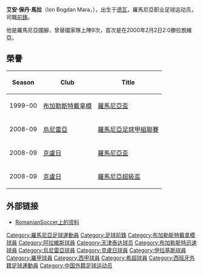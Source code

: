 {{Football player infobox |
|playername = 馬拉 |
|fullname = Ion Bogdan Mara|
|image =
|height = 1.78m |
|dateofbirth = {{Birth date and age|1977|9|29|mf=y}} |
|cityofbirth = [[德瓦|德瓦]] |
|countryofbirth = [[羅馬尼亞|羅馬尼亞]] |
|currentclub = [[克盧日|克盧日]]
|clubnumber = 23 
|position = [[前鋒_(足球)|前鋒]] 
|years = 1996-98 <br> 1998-99 <br> 1999 <br> 1999-00 <br> 2000-01 <br> 2001 <br> 2001-03 <br> 2003-04 <br> 2004-05 <br> 2005-06 <br> 2006 <br> 2006-07 <br> 2007-08 <br> 2009 -
|clubs = {{tsl|en|Inter Sibiu||國際士標}} <br> [[布加勒斯特戴拿模|布加勒斯特戴拿模]] <br> [[化奴康斯坦察足球會|法勞]] <br> {{tsl|en|FC Argeş Piteşti||阿加斯}} <br> [[布加勒斯特戴拿模|布加勒斯特戴拿模]] <br> {{tsl|en|FC Argeş Piteşti||阿加斯}} <br> [[阿拉維斯|阿拉維斯]] <br> [[天津泰達|天津泰達]] <br> [[埃希多体育|艾積多]] <br> [[布加勒斯特迅速足球俱樂部|布格勒斯特迅速]] <br> [[實達阿爾切夫斯克足球會|斯塔爾]] <br> {{tsl|en|UTA Arad||亞拉德}} <br> [[烏爾濟切尼足球俱樂部|烏尼雷亞]] <br> [[克盧日|克盧日]]
|caps(goals) = 49 (8) <br> 2 (1) <br> 12 (3) <br> 24 (5) <br> 10 (2) <br> 22 (7) <br> 35 (0) <br> ? (?) <br> 22 (1) <br> 5 (0) <br> 11 (2) <br> 18 (6) <br> 60 (13)<br>10 (4)
|nationalyears = 2000- |
|nationalteam = [[羅馬尼亞國家足球隊|羅馬尼亞]] |
|nationalcaps(goals) = 10 (1) |
|pcupdate = [[February_05|February 05]], 2009 |
|ntupdate = [[October_10|October 10]], 2009 |
}}

'''艾安·保丹·馬拉'''（Ion Bogdan Mara，{{bd|1977年|09月29日|||A}}），出生于[[德瓦|德瓦]]，羅馬尼亞职业足球运动员，司職[[前鋒_(足球)|前鋒]]。

他是羅馬尼亞國腳，曾替國家隊上陣9次，首次是在2000年2月2日2:0勝拉脫維亞。

== 榮譽 ==
{| class="wikitable"
!Season
!Club
!Title
|-
|1999-00||{{flagicon|Romania}} [[布加勒斯特戴拿模|布加勒斯特戴拿模]]|| [[羅馬尼亞盃|羅馬尼亞盃]]
|-
|2008-09||{{flagicon|Romania}} [[烏爾濟切尼足球俱樂部|烏尼雷亞]]|| [[羅馬尼亞足球甲組聯賽|羅馬尼亞足球甲組聯賽]]
|-
|2008-09||{{flagicon|Romania}} [[克盧日|克盧日]]|| [[羅馬尼亞盃|羅馬尼亞盃]]
|-
|2008-09||{{flagicon|Romania}} [[克盧日|克盧日]]|| [[羅馬尼亞超級盃|羅馬尼亞超級盃]]
|}

== 外部链接 ==
* [http://www.romaniansoccer.ro/players/m/mara.shtml RomanianSoccer上的资料]{{Wayback|url=http://www.romaniansoccer.ro/players/m/mara.shtml |date=20090705152354 }}

{{2003年甲A分类名单天津}}
{{2004年中超分类名单天津}}

{{DEFAULTSORT:Mara, Bogdan}}
[[Category:羅馬尼亞足球運動員|Category:羅馬尼亞足球運動員]]
[[Category:足球前鋒|Category:足球前鋒]]
[[Category:布加勒斯特戴拿模球員|Category:布加勒斯特戴拿模球員]]
[[Category:阿拉維斯球員|Category:阿拉維斯球員]]
[[Category:天津泰达球员|Category:天津泰达球员]]
[[Category:布加勒斯特迅速球員|Category:布加勒斯特迅速球員]]
[[Category:烏尼雷亞球員|Category:烏尼雷亞球員]]
[[Category:克盧日球員|Category:克盧日球員]]
[[Category:伊拉基斯球員|Category:伊拉基斯球員]]
[[Category:羅甲球員|Category:羅甲球員]]
[[Category:西甲球員|Category:西甲球員]]
[[Category:希超球員|Category:希超球員]]
[[Category:西班牙外籍足球運動員|Category:西班牙外籍足球運動員]]
[[Category:中国外籍足球运动员|Category:中国外籍足球运动员]]